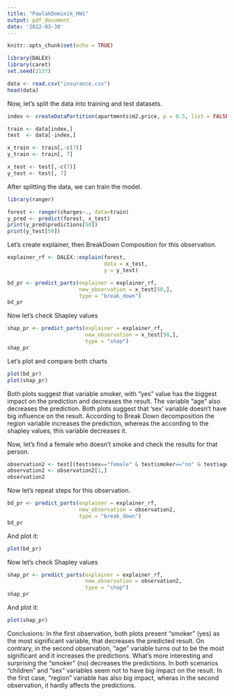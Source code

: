 ```yaml
---
title: "PawlakDominik_HW1"
output: pdf_document
date: '2022-03-30'
---
```


```r
knitr::opts_chunk$set(echo = TRUE)
```



```r
library(DALEX)
library(caret)
set.seed(2137)

data <- read.csv("insurance.csv")
head(data)
```
Now, let's split the data into training and test datasets.
```r
index <- createDataPartition(apartments$m2.price, p = 0.5, list = FALSE)

train <- data[index,]
test  <- data[-index,]

x_train <- train[,-c(7)]
y_train <- train[, 7]

x_test <- test[,-c(7)]
y_test <- test[, 7]
```

After splitting the data, we can train the model.
```r
library(ranger)

forest <- ranger(charges~., data=train)
y_pred <- predict(forest, x_test)
print(y_pred$predictions[50])
print(y_test[50])
```

Let's create explainer, then BreakDown Composition for this observation.
```r
explainer_rf <- DALEX::explain(forest, 
                               data = x_test,  
                               y = y_test)

bd_pr <- predict_parts(explainer = explainer_rf,
                       new_observation = x_test[50,],
                       type = "break_down")
bd_pr
```
Now let's check Shapley values
```r
shap_pr <- predict_parts(explainer = explainer_rf,
                         new_observation = x_test[50,],
                         type = "shap")
shap_pr
```

Let's plot and compare both charts
```r
plot(bd_pr)
plot(shap_pr)
```

Both plots suggest that variable smoker, with "yes" value has the biggest impact on the prediction and decreases the result. The variable "age" also decreases the prediction. Both plots suggest that 'sex' variable doesn't have big influence on the result. According to Break Down decomposition the region variable increases the prediction, whereas the according to the shapley values, this variable decreases it.

Now, let's find a female who doesn't smoke and check the results for that person.
```r
observation2 <- test[(test$sex=="female" & test$smoker=="no" & test$age >= 64),]
observation2 <- observation2[1,]
observation2
```

Now let's repeat steps for this observation.
```r
bd_pr <- predict_parts(explainer = explainer_rf,
                       new_observation = observation2,
                       type = "break_down")
bd_pr
```
And plot it:
```r
plot(bd_pr)
```
Now let's check Shapley values
```r
shap_pr <- predict_parts(explainer = explainer_rf,
                         new_observation = observation2,
                         type = "shap")
shap_pr
```
And plot it:
```r
plot(shap_pr)
```

Conclusions:
In the first observation, both plots present "smoker" (yes) as the most significant variable, that decreases the predicted result. On contrary, in the second observation, "age" variable turns out to be the most significant and it increases the predictions. What's more interesting and surprising the "smoker" (no) decreases the predictions. In both scenarios "children" and "sex" variables seem not to have big impact on the result. In the first case, "region" variable has also big impact, wheras in the second observation, it hardly affects the predictions.